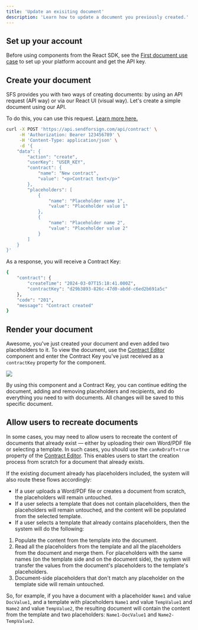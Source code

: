 ```yaml
---
title: 'Update an exisiting document'
description: 'Learn how to update a document you previously created.'
---
```


## Set up your account

Before using components from the React SDK, see the [First document use case](/usecase/firstdoc) to set up your 
platform account and get the API key.

## Create your document

SFS provides you with two ways of creating documents: by using an API request (API way) or via our React UI (visual way). 
Let's create a simple document using our API.

To do this, you can use this request. [Learn more here.](/api-reference/contract/create-fill)

```bash cURL
curl -X POST 'https://api.sendforsign.com/api/contract' \
     -H 'Authorization: Bearer 123456789' \
     -H 'Content-Type: application/json' \
     -d '{
    "data": {
        "action": "create",
        "userKey": "USER_KEY",
        "contract": {
            "name": "New contract",
            "value": "<p>Contract text</p>"
        },
        "placeholders": [
            {
                "name": "Placeholder name 1",
                "value": "Placeholder value 1"
            },
            {
                "name": "Placeholder name 2",
                "value": "Placeholder value 2"
            }
        ]
    }
}'
```

As a response, you will receive a Contract Key:

```bash json
{
    "contract": {
        "createTime": "2024-03-07T15:18:41.000Z",
        "contractKey": "d29b3893-826c-47d0-abdd-c6ed2b691a5c"
    },
    "code": "201",
    "message": "Contract created"
}
```

## Render your document

Awesome, you've just created your document and even added two placeholders to it. To view the document, 
use the [Contract Editor](/sdk/components/contracteditor) component and enter the Contract Key you've just 
received as a `contractKey` property for the component.

<Frame caption="New contract">
  <img src="/usecase/img/7.png" />
</Frame>

By using this component and a Contract Key, you can continue editing the document, adding and removing 
placeholders and recipients, and do everything you need to with documents. All changes will be saved 
to this specific document.

## Allow users to recreate documents

In some cases, you may need to allow users to recreate the content of documents that already exist — 
either by uploading their own Word/PDF file or selecting a template. 
In such cases, you should use the `canReDraft`=`true` property of the [Contract Editor](/sdk/components/contracteditor). 
This enables users to start the creation process from scratch for a document that already exists.

If the existing document already has placeholders included, the system will also route these flows accordingly:

- If a user uploads a Word/PDF file or creates a document from scratch, the placeholders will remain untouched.
- If a user selects a template that does not contain placeholders, then the placeholders will remain untouched, 
and the content will be populated from the selected template.
- If a user selects a template that already contains placeholders, then the system will do the following:
1. Populate the content from the template into the document.
2. Read all the placeholders from the template and all the placeholders from the document and merge them. For 
placeholders with the same names (on the template side and on the document side), the system will transfer the 
values from the document's placeholders to the template's placeholders.
3. Document-side placeholders that don't match any placeholder on the template side will remain untouched.


So, for example, if you have a document with a placeholder `Name1` and value `DocValue1`, and a template with placeholders 
`Name1` and value `TempValue1` and `Name2` and value `TempValue2`, the resulting document will contain the content from the template and 
two placeholders: `Name1-DocValue1` and `Name2-TempValue2`.
